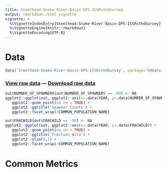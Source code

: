 ```yaml
---
title: Steelhead-Snake-River-Basin-DPS-ICSRsthdSurvey
output: rmarkdown::html_vignette
vignette: >
  %\VignetteIndexEntry{Steelhead-Snake-River-Basin-DPS-ICSRsthdSurvey}
  %\VignetteEngine{knitr::rmarkdown}
  %\VignetteEncoding{UTF-8}
---
```


# Data

```r
data('Steelhead-Snake-River-Basin-DPS-ICSRsthdSurvey', package='VRData')
```

### [View raw data](../data/Steelhead-Snake-River-Basin-DPS-ICSRsthdSurvey.html) &#8212; [Download raw data](../data/Steelhead-Snake-River-Basin-DPS-ICSRsthdSurvey.csv)

```r
out$NUMBER_OF_SPAWNERS[out$NUMBER_OF_SPAWNERS == -99] <- NA
ggplot2::ggplot(out, ggplot2::aes(x=.data$YEAR, y=.data$NUMBER_OF_SPAWNERS)) +
   ggplot2::geom_point(na.rm = TRUE) +
   ggplot2::ggtitle('Spawner Counts') +
   ggplot2::facet_wrap(~COMMON_POPULATION_NAME)
```

```r
out$FRACWILD[out$FRACWILD == -99] <- NA
ggplot2::ggplot(out, ggplot2::aes(x=.data$YEAR, y=.data$FRACWILD)) +
   ggplot2::geom_point(na.rm = TRUE) +
   ggplot2::ggtitle('Fraction Wild') +
   ggplot2::ylim(0,1) +
   ggplot2::facet_wrap(~COMMON_POPULATION_NAME)
```

# Common Metrics



